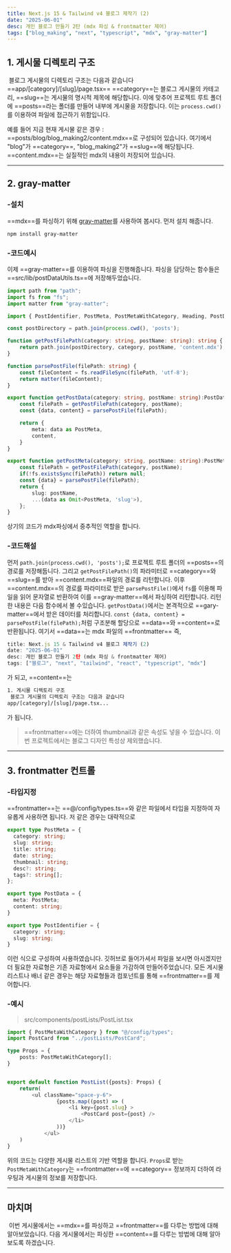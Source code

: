 ```yaml
---
title: Next.js 15 & Tailwind v4 블로그 제작기 (2)
date: "2025-06-01"
desc: 개인 블로그 만들기 2탄 (mdx 파싱 & frontmatter 제어)
tags: ["blog_making", "next", "typescript", "mdx", "gray-matter"]
---
```


## 1. 게시물 디렉토리 구조
&nbsp;블로그 게시물의 디렉토리 구조는 다음과 같습니다
==app/[category]/[slug]/page.tsx==
==category==는 블로그 게시물의 카테고리, ==slug==는 게시물의 명시적 제목에 해당합니다.
이에 맞추어 프로젝트 루트 폴더에 ==posts==라는 폴더를 만들어 내부에 게시물을 저장합니다. 
이는 `process.cwd()`를 이용하여 파일에 접근하기 위함입니다.  

예를 들어 지금 현재 게시물 같은 경우 :
==posts/blog/blog_making2/content.mdx==로 구성되어 있습니다.
여기에서 "blog"가 ==category==, "blog_making2"가 ==slug==에 해당됩니다. ==content.mdx==는 실질적인 mdx의 내용이 저장되어 있습니다.

***

## 2. gray-matter
### -설치
==mdx==를 파싱하기 위해 [gray-matter](https://github.com/jonschlinkert/gray-matter)를 사용하여 봅시다.
먼저 설치 해줍니다.

```bash
npm install gray-matter
```
### -코드예시
이제 ==gray-matter==를 이용하여 파싱을 진행해줍니다.
파싱을 담당하는 함수들은 ==src/lib/postDataUtils.ts==에 저장해두었습니다.
```ts
import path from "path";
import fs from "fs";
import matter from "gray-matter";

import { PostIdentifier, PostMeta, PostMetaWithCategory, Heading, PostData } from "@/config/types";

const postDirectory = path.join(process.cwd(), 'posts');

function getPostFilePath(category: string, postName: string): string {
    return path.join(postDirectory, category, postName, 'content.mdx');
}

function parsePostFile(filePath: string) {
    const fileContent = fs.readFileSync(filePath, 'utf-8');
    return matter(fileContent);
}

export function getPostData(category: string, postName: string):PostData {
    const filePath = getPostFilePath(category, postName);
    const {data, content} = parsePostFile(filePath);

    return {
        meta: data as PostMeta,
        content,
    }
}

export function getPostMeta(category: string, postName: string):PostMeta | null {
    const filePath = getPostFilePath(category, postName);
    if(!fs.existsSync(filePath)) return null;
    const {data} = parsePostFile(filePath);
    return {
        slug: postName,
        ...(data as Omit<PostMeta, 'slug'>),
    };
}
```
상기의 코드가 mdx파싱에서 중추적인 역할을 합니다.  

### -코드해설

먼저 ``path.join(process.cwd(), 'posts');``로 프로젝트 루트 폴더의 ==posts==의 경로를 저장해둡니다.
그리고 ``getPostFilePath()``의 파라미터로 ==category==와 ==slug==를 받아 ==content.mdx==파일의 경로를 리턴합니다.
이후 ==content.mdx==의 경로를 파라미터로 받은 ``parsePostFile()``에서 ``fs``를 이용해 파일을 읽어 문자열로 반환하여 이를 ==gray-matter==에서 파싱하여 리턴합니다.
리턴 한 내용은 다음 함수에서 볼 수있습니다. 
``getPostData()``에서는 본격적으로 ==gary-matter==에서 받은 데이터를 처리합니다.
``const {data, content} = parsePostFile(filePath);``처럼 구조분해 할당으로 ==data==와 ==content==로 반환됩니다.
여기서 ==data==는 mdx 파일의 ==frontmatter== 즉, 
```ts
title: Next.js 15 & Tailwind v4 블로그 제작기 (2)
date: "2025-06-01"
desc: 개인 블로그 만들기 2탄 (mdx 파싱 & frontmatter 제어)
tags: ["블로그", "next", "tailwind", "react", "typescript", "mdx"]
```
가 되고, 
==content==는
```bash
1. 게시물 디렉토리 구조
 블로그 게시물의 디렉토리 구조는 다음과 같습니다
app/[category]/[slug]/page.tsx...
```
가 됩니다.

>==frontmatter==에는 더하여 thumbnail과 같은 속성도 넣을 수 있습니다. 이번 프로젝트에서는 블로그 디자인 특성상 제외했습니다.

***

## 3. frontmatter 컨트롤
### -타입지정
==frontmatter==는 ==@/config/types.ts==와 같은 파일에서 타입을 지정하여 자유롭게 사용하면 됩니다.
저 같은 경우는 대략적으로
```ts
export type PostMeta = {
  category: string;
  slug: string;
  title: string;
  date: string;
  thumbnail: string;
  desc?: string;
  tags?: string[];
};

export type PostData = {
  meta: PostMeta;
  content: string;
}

export type PostIdentifier = {
  category: string;
  slug: string;  
}
```
이런 식으로 구성하여 사용하였습니다. 깃허브로 들어가셔서 파일을 보시면 아시겠지만 더 필요한 자료형은 기존 자료형에서 요소들을 가감하여 만들어주었습니다.
모든 게시물 리스트나 배너 같은 경우는 해당 자료형들과 컴포넌트를 통해 ==frontmatter==를 제어합니다.

### -예시
>src/components/postLists/PostList.tsx
```ts
import { PostMetaWithCategory } from "@/config/types";
import PostCard from "../postLists/PostCard";

type Props = {
    posts: PostMetaWithCategory[];
}


export default function PostList({posts}: Props) {
    return(
        <ul className="space-y-6">
                {posts.map((post) => (
                    <li key={post.slug} >
                        <PostCard post={post} />
                    </li>
                ))}
            </ul>
    )
}
```
위의 코드는 다양한 게시물 리스트의 기반 역할을 합니다. ``Props``로 받는 ``PostMetaWithCategory``는 ==frontmatter==에 ==category== 정보까지 더하여 라우팅과 게시물의 정보를 저장합니다.

***

## 마치며
&nbsp;이번 게시물에서는 ==mdx==를 파싱하고 ==frontmatter==를 다루는 방법에 대해 알아보았습니다. 다음 게시물에서는 파싱한 ==content==를 다루는 방법에 대해 알아보도록 하겠습니다.
